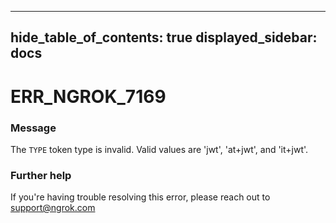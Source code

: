 

---
hide_table_of_contents: true
displayed_sidebar: docs
---


# ERR_NGROK_7169

### Message
The `TYPE` token type is invalid. Valid values are 'jwt', 'at+jwt', and 'it+jwt'.

<ErrorDetails />



### Further help
If you're having trouble resolving this error, please reach out to [support@ngrok.com](mailto:support@ngrok.com?subject=Help%20with%20ERR_NGROK_7169)

